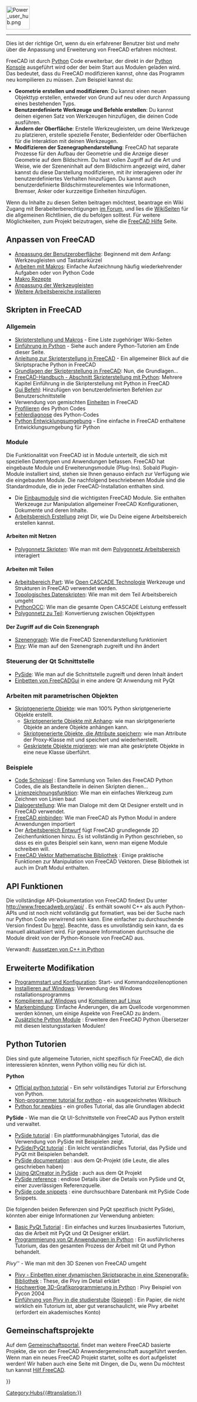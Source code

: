 <languages/>
{{TOCright}}
[[Image:Power_user_hub.png|64px]]
----

Dies ist der richtige Ort, wenn du ein erfahrener Benutzer bist und mehr über die Anpassung und Erweiterung von FreeCAD erfahren möchtest.

FreeCAD ist durch [[Python/de|Python]] Code erweiterbar, der direkt in der [[Python_console/de|Python Konsole]] ausgeführt wird oder der beim Start aus Modulen geladen wird. Das bedeutet, dass du FreeCAD modifizieren kannst, ohne das Programm neu kompilieren zu müssen. Zum Beispiel kannst du:

* '''Geometrie erstellen und modifizieren''': Du kannst einen neuen Objekttyp erstellen, entweder von Grund auf neu oder durch Anpassung eines bestehenden Typs.
* '''Benutzerdefinierte Werkzeuge und Befehle erstellen''': Du kannst  deinen eigenen Satz von Werkzeugen hinzufügen, die deinen Code ausführen.
* '''Ändern der Oberfläche''': Erstelle Werkzeugleisten, um deine Werkzeuge zu platzieren, erstelle spezielle Fenster, Bedienfelder oder Oberflächen für die Interaktion mit deinen Werkzeugen.
*'''Modifizieren der Szenegraphendarstellung''': FreeCAD hat separate Prozesse für den Aufbau der Geometrie und die Anzeige dieser Geometrie auf dem Bildschirm. Du hast vollen Zugriff auf die Art und Weise, wie der Szeneninhalt auf dem Bildschirm angezeigt wird, daher kannst du diese Darstellung modifizieren, mit ihr interagieren oder ihr benutzerdefiniertes Verhalten hinzufügen. Du kannst auch benutzerdefinierte Bildschirmsteurelementes wie Informationen, Bremser, Anker oder kurzzeitige Einheiten hinzufügen.

<div class="mw-translate-fuzzy">
Wenn du Inhalte zu diesen Seiten beitragen möchtest, beantrage ein Wiki Zugang mit Berabeiterberechtigungen [https://forum.freecadweb.org/viewtopic.php?f=21&t=6830 im Forum], und lies die [[WikiPages/de|WikiSeiten]] für die allgemeinen Richtlinien, die du befolgen solltest. Für weitere Möglichkeiten, zum Projekt beizutragen, siehe die [[Help_FreeCAD/de|FreeCAD Hilfe]] Seite.
</div>

<span id="Customizing_FreeCAD"></span>
== Anpassen von FreeCAD ==

* [[Interface Customization/de|Anpassung der Benutzeroberfläche]]: Beginnend mit dem Anfang: Werkzeugleisten und Tastaturkürzel
* [[Macros/de|Arbeiten mit Makros]]: Einfache Aufzeichnung häufig wiederkehrender Aufgaben oder von Python Code
* [[Macros_recipes/de|Makro Rezepte]]
* [[Customize_Toolbars/de|Anpassung der Werkzeugleisten]]
* [[Installing_more_workbenches/de|Weitere Arbeitsbereiche installieren]]

<span id="Scripting_in_FreeCAD"></span>
== Skripten in FreeCAD ==

<span id="General"></span>
===Allgemein===

* [[Scripting_and_macros/de|Skripterstellung und Makros]] - Eine Liste zugehöriger Wiki-Seiten
* [[Introduction_to_Python/de|Einführung in Python]] - Siehe auch andere Python-Tutorien am Ende dieser Seite.
* [[Python_scripting_tutorial/de|Anleitung zur Skripterstellung in FreeCAD]] - Ein allgemeiner Blick auf die Skriptsprache Python in FreeCAD
* [[FreeCAD_Scripting_Basics/de|Grundlagen der Skripterstellung in FreeCAD]]: Nun, die Grundlagen...
* [[Manual:A_gentle_introduction/de|FreeCAD-Handbuch - Abschnitt Skripterstellung mit Python]]: Mehrere Kapitel Einführung in die Skripterstellung mit Python in FreeCAD
* [[Gui_Command/de|Gui Befehl]]: Hinzufügen von benutzerdefinierten Befehlen zur Benutzerschnittstelle
* Verwendung von gemischten [[Units/de|Einheiten]] in FreeCAD
* [[Profiling/de|Profilieren]] des Python Codes
* [[Debugging/de#Python Fehlerdiagnose|Fehlerdiagnose]] des Python-Codes
*[[Python_Development_Environment/de|Python Entwicklungsumgebung]] - Eine einfache in FreeCAD enthaltene Entwicklungsumgebung für Python

<span id="Modules"></span>
=== Module ===

Die Funktionalität von FreeCAD ist in Module unterteilt, die sich mit speziellen Datentypen und Anwendungen befassen. FreeCAD hat eingebaute Module und Erweiterungsmodule (Plug-Ins). Sobald Plugin-Module installiert sind, stehen sie Ihnen genauso einfach zur Verfügung wie die eingebauten Module. Die nachfolgend beschriebenen Module sind die Standardmodule, die in jeder FreeCAD-Installation enthalten sind.

* Die [[Builtin modules/de|Einbaumodule]] sind die wichtigsten FreeCAD Module. Sie enthalten Werkzeuge zur Manipulation allgemeiner FreeCAD Konfigurationen, Dokumente und deren Inhalte.
* [[Workbench creation/de|Arbeitsbereich Erstellung]] zeigt Dir, wie Du Deine eigene Arbeitsbereich erstellen kannst.

<span id="Working_with_Meshes"></span>
====Arbeiten mit Netzen====

* [[Mesh Scripting/de|Polygonnetz Skripten]]: Wie man mit dem [[Mesh Workbench/de|Polygonnetz Arbeitsbereich]] interagiert

<span id="Working_with_Parts"></span>
====Arbeiten mit Teilen====

* [[Part_Workbench/de|Arbeitsbereich Part]]: Wie [http://en.wikipedia.org/wiki/Open_CASCADE Open CASCADE Technologie] Werkzeuge und Strukturen in FreeCAD verwendet werden.
* [[Topological data scripting/de|Topologisches Datenskripten]]: Wie man mit dem Teil Arbeitsbereich umgeht
* [[PythonOCC/de|PythonOCC]]: Wie man die gesamte Open CASCADE Leistung entfesselt
* [[Mesh to Part/de|Polygonnetz zu Teil]]: Konvertierung zwischen Objekttypen

<span id="Accessing_the_Coin_scenegraph"></span>
====Der Zugriff auf die Coin Szenengraph====

* [[Scenegraph/de|Szenengraph]]: Wie die FreeCAD Szenendarstellung funktioniert
* [[Pivy/de|Pivy]]: Wie man auf den Szenengraph zugreift und ihn ändert

<span id="Controlling_the_Qt_interface"></span>
===Steuerung der Qt Schnittstelle===

* [[PySide/de|PySide]]: Wie man auf die Schnittstelle zugreift und deren Inhalt ändert
* [[Embedding FreeCADGui/de|Einbetten von FreeCADGui]] in eine andere Qt Anwendung mit PyQt

<span id="Working_with_parametric_objects"></span>
===Arbeiten mit parametrischen Objekten===

* [[Scripted_objects/de|Skriptgenerierte Objekte]]: wie man 100% Python skriptgenerierte Objekte erstellt.
** [[Scripted_objects_with_attachment/de|Skriptgenerierte Objekte mit Anhang]]: wie man skriptgenerierte Objekte an andere Objekte anhängen kann.
** [[Scripted_objects_saving_attributes/de|Skriptgenerierte Objekte, die Attribute speichern]]: wie man Attribute der Proxy-Klasse mit {{incode|dumps}} und {{incode|loads}} speichert und wiederherstellt.
** [[Scripted_objects_migration/de|Geskriptete Objekte migrieren]]: wie man alte geskriptete Objekte in eine neue Klasse überführt.

<span id="Examples"></span>
===Beispiele===

* [[Code snippets/de|Code Schnipsel]] : Eine Sammlung von Teilen des FreeCAD Python Codes, die als Bestandteile in deinen Skripten dienen...
* [[Line drawing function/de|Linienzeichnungsfunktion]]: Wie man ein einfaches Werkzeug zum Zeichnen von Linien baut
* [[Dialog creation/de|Dialogerstellung]]: Wie man Dialoge mit dem Qt Designer erstellt und in FreeCAD verwendet.
* [[Embedding FreeCAD/de|FreeCAD einbinden]]:  Wie man FreeCAD als Python Modul in andere Anwendungen importiert
* Der [[Draft_Workbench/de|Arbeitsbereich Entwurf]] fügt FreeCAD grundlegende 2D Zeichenfunktionen hinzu. Es ist vollständig in Python geschrieben, so dass es ein gutes Beispiel sein kann, wenn man eigene Module schreiben will.
* [[FreeCAD vector math library/de|FreeCAD Vektor Mathematische Bibliothek]] : Einige praktische Funktionen zur Manipulation von FreeCAD Vektoren. Diese Bibliothek ist auch im Draft Modul enthalten.

<span id="API_Functions"></span>
== API Funktionen ==

Die vollständige API-Dokumentation von FreeCAD findest Du unter http://www.freecadweb.org/api/ . Es enthält sowohl C++ als auch Python-APIs und ist noch nicht vollständig gut formatiert, was bei der Suche nach nur Python Code verwirrend sein kann. Eine einfacher zu durchsuchende Version findest Du [[[:Category:API|here]]]. Beachte, dass es unvollständig sein kann, da es manuell aktualisiert wird. Für genauere Informationen durchsuche die Module direkt von der Python-Konsole von FreeCAD aus.

Verwandt: [[Exposing_C%2B%2B_to_Python/de|Aussetzen von C++ in Python
]]

<span id="Advanced_modification"></span>
== Erweiterte Modifikation ==

* [[Start_up_and_Configuration/de|Programmstart und Konfiguration]]: Start- und Kommandozeilenoptionen
* [[Install_on_Windows/de|Installieren auf Windows]]: Verwendung des Windows nstallationsprogramms
* [[Compile_on_Windows/de|Kompilieren auf Windows]] und [[Compile_on_Linux/Unix/de|Kompilieren auf Linux]]
* [[Branding/de|Markenbindung]]: Einfache Änderungen, die am Quellcode vorgenommen werden können, um einige Aspekte von FreeCAD zu ändern.
* [[Extra_python_modules/de|Zusätzliche Python Module]] : Erweitere den FreeCAD Python Übersetzer mit diesen leistungsstarken Modulen!

<span id="Python_tutorials"></span>
== Python Tutorien ==

Dies sind gute allgemeine Tutorien, nicht spezifisch für FreeCAD, die dich interessieren könnten, wenn Python völlig neu für dich ist.

'''Python'''
* [https://docs.python.org/3/tutorial/index.html Official python tutorial] - Ein sehr vollständiges Tutorial zur Erforschung von Python.
* [https://en.wikibooks.org/wiki/Non-Programmer%27s_Tutorial_for_Python_3 Non-programmer tutorial for python] - ein ausgezeichnetes Wikibuch
* [http://npt.cc.rsu.ru/user/wanderer/ODP/Python_for_Newbies.htm Python for newbies] - ein großes Tutorial, das alle Grundlagen abdeckt

'''PySide''' - Wie man die Qt UI-Schnittstelle von FreeCAD aus Python erstellt und verwaltet.
* [http://zetcode.com/gui/pysidetutorial/ PySide tutorial] : Ein plattformunabhängiges Tutorial, das die Verwendung von PySide mit Beispielen zeigt.
* [http://www.pythoncentral.io/series/python-pyside-pyqt-tutorial/ PySide/PyQt tutorial] : Ein leicht verständliches Tutorial, das PySide und PyQt mit Beispielen behandelt.
* [http://qt-project.org/wiki/PySideDocumentation PySide documentation] : aus dem Qt-Projekt (die Leute, die alles geschrieben haben)
* [http://qt-project.org/wiki/QtCreator_and_PySide Using QtCreator in PySide] : auch aus dem Qt Projekt
* [http://srinikom.github.io/pyside-docs/index.html PySide reference] : endlose Details über die Details von PySide und Qt, einer zuverlässigen Referenzquelle.
* [http://nullege.com/codes/search?cq=PySide PySide code snippets] : eine durchsuchbare Datenbank mit PySide Code Snippets.

Die folgenden beiden Referenzen sind PyQt spezifisch (nicht PySide), könnten aber einige Informationen zur Verwendung anbieten:
* [http://www.cs.usfca.edu/~afedosov/qttut/ Basic PyQt Tutorial] : Ein einfaches und kurzes linuxbasiertes Tutorium, das die Arbeit mit PyQt und Qt Designer erklärt.
* [http://vizzzion.org/?id=pyqt Programmierung von Qt Anwendungen in Python] : Ein ausführlicheres Tutorium, das den gesamten Prozess der Arbeit mit Qt und Python behandelt.

''Pivy'''' - Wie man mit den 3D Szenen von FreeCAD umgeht
* [http://citeseerx.ist.psu.edu/viewdoc/download?doi=10.1.1.108.947&rep=rep1&type=pdf Pivy - Einbetten einer dynamischen Skriptsprache in eine Szenengrafik-Bibliothek] : These, die Pivy im Detail erklärt
* [http://ftp.ntua.gr/mirror/python/pycon/dc2004/papers/47/ Hochwertige 3D-Grafikprogrammierung in Python] : Pivy Beispiel von Pycon 2004
* [https://www.semanticscholar.org/paper/Integrating-Pivy-into-Studierstube-4.2-Gruber/08c9a89c8326c87f81c2d83428029fbfb6c2ae64 Einführung von Pivy in die studierstube] [https://www.researchgate.net/publication/228737136_Integrating_Pivy_into_Studierstube_42 (Spiegel)] : Ein Papier, die nicht wirklich ein Tutorium ist, aber gut veranschaulicht, wie Pivy arbeitet (erfordert ein akademisches Konto)

<span id="Community_projects"></span>
== Gemeinschaftsprojekte == 

Auf dem [[FreeCAD Community Portal/de|Gemeinschaftsportal]], findet man weitere FreeCAD basierte Projekte, die von der FreeCAD Anwendergemeinschaft ausgeführt werden. Wenn man ein neues FreeCAD Projekt startet, sollte es dort aufgelistet werden! Wir haben auch eine Seite mit Dingen, die Du, wenn Du möchtest tun kannst  [[Help FreeCAD/de|Hilf FreeCAD]].


{{Powerdocnavi{{#translation:}}}}
[[Category:Hubs{{#translation:}}]]